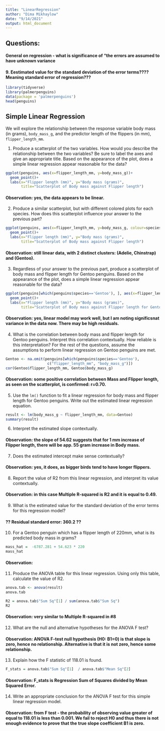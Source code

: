 ```yaml
---
title: "LinearRegression"
author: "Dima Mikhaylow"
date: "9/14/2021"
output: html_document
---
```

## Questions:
#### General on regression - what is significance of "the errors are assumed to have  unknown variance
#### 9. Eestimated value for the standard deviation of the error terms???? Meaning standard error of regression???


```r
library(tidyverse)
library(palmerpenguins)
data(package = 'palmerpenguins')
head(penguins)
```

## Simple Linear Regression

We will explore the relationship between the response variable body mass (in grams),
`body_mass_g`, and the predictor length of the flippers (in mm), `flipper_length_mm`.

1. Produce a scatterplot of the two variables. How would you describe the relationship between the two variables? Be sure to label the axes and give an appropriate title. Based on the appearance of the plot, does a simple linear regression appear reasonable for the data?

```r
ggplot(penguins, aes(x=flipper_length_mm, y=body_mass_g))+
  geom_point()+
  labs(x="Flipper length (mm)", y="Body mass (grams)",
       title="Scatterplot of Body mass against Flipper length")
```

#### Observation: yes, the data appears to be linear.

2. Produce a similar scatterplot, but with different colored plots for each species. How does this scatterplot influence your answer to the previous part?

```r
ggplot(penguins, aes(x=flipper_length_mm, y=body_mass_g, colour=species))+
  geom_point()+
  labs(x="Flipper length (mm)", y="Body mass (grams)",
       title="Scatterplot of Body mass against Flipper length")
```

#### Observation: still linear data, with 2 distinct clusters: (Adelie, Chinstrap) and (Gentoo).

3. Regardless of your answer to the previous part, produce a scatterplot of body mass
and flipper length for Gentoo penguins. Based on the appearance of the plot, does a
simple linear regression appear reasonable for the data?


``` r
ggplot(penguins[which(penguins$species=='Gentoo'), ], aes(x=flipper_length_mm, y=body_mass_g))+
  geom_point()+
  labs(x="Flipper length (mm)", y="Body mass (grams)",
       title="Scatterplot of Body mass against Flipper length for Gentoo only")
```

#### Observation: yes, linear model may work well, but I am noting significsnat variance in the data now. There may be high residuals. 

4. What is the correlation between body mass and flipper length for Gentoo penguins.
Interpret this correlation contextually. How reliable is this interpretation?
For the rest of the questions, assume the assumptions to perform linear regression on
Gentoo penguins are met.

```r
Gentoo <- na.omit(penguins[which(penguins$species=='Gentoo'),
                   c("flipper_length_mm", "body_mass_g")])
cor(Gentoo$flipper_length_mm, Gentoo$body_mass_g)
```

#### Observation: some positive correlation between Mass and Flipper length, as seen on the scatterplot, is confirmed: r=0.70.

5. Use the `lm()` function to fit a linear regression for body mass and flipper length for Gentoo penguins. Write out the estimated linear regression equation.

```r
result <- lm(body_mass_g ~ flipper_length_mm, data=Gentoo)
summary(result)
```

6. Interpret the estimated slope contextually.

#### Observation: the slope of 54.62 suggests that for 1 mm increase of Flipper length, there will be app. 55 gram increase in Body mass.

7. Does the estimated intercept make sense contextually?

#### Observation: yes, it does, as bigger birds tend to have longer flippers.

8. Report the value of R2 from this linear regression, and interpret its value contextually.

#### Observation: in this case Multiple R-squared is R2 and it is equal to 0.49.

9. What is the estimated value for the standard deviation of the error terms for this
regression model?

#### ?? Residual standard error: 360.2 ??

10. For a Gentoo penguin which has a flipper length of 220mm, what is its predicted body mass in grams?

```r
mass_hat =  -6787.281 + 54.623 * 220
mass_hat
```

#### Observation:

11. Produce the ANOVA table for this linear regression. Using only this table, calculate the value of R2.
```r
anova.tab <- anova(result)
anova.tab
```

``` r
R2 = anova.tab$"Sum Sq"[1] / sum(anova.tab$"Sum Sq")
R2
```
#### Observation: very similar to Multiple R-squared in #8

12. What are the null and alternative hypotheses for the ANOVA F test?

#### Observation: ANOVA F-test null hypothesis (H0: B1=0) is that slope is zero, hence no relationship. Alternative is that it is not zero, hence some relationship.


13. Explain how the F statistic of 118.01 is found.
```r
F_stats = anova.tab$"Sum Sq"[1]  / anova.tab$"Mean Sq"[2]  
```

#### Observation: F_stats is Regression Sum of Squares divided by Mean Squared Error.

14. Write an appropriate conclusion for the ANOVA F test for this simple linear regression model.

#### Observation: from F test - the probability of observing value greater of equal to 118.01 is less than 0.001. We fail to reject H0 and thus there is not enough evidence to prove that the true slope coefficient B1 is zero.  

